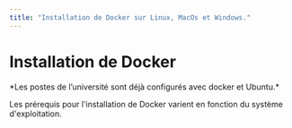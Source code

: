 ```yaml
---
title: "Installation de Docker sur Linux, MacOs et Windows."
---
```


# Installation de Docker
<Callout type='info' emoji="⚠️">
*Les postes de l’université sont déjà configurés avec docker et Ubuntu.*
</Callout>

Les prérequis pour l'installation de Docker varient en fonction du système d'exploitation.

<Cards>
  <Cards.Card title="Windows" href="/docker/installation/windows" />
  <Cards.Card title="Linux" href="/docker/installation/linux" />
  <Cards.Card title="macOS" href="/docker/installation/macOS" />
</Cards>